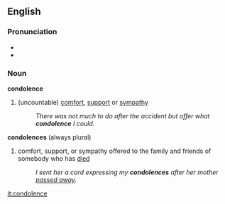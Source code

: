 ==English==
===Pronunciation===
*{{audio|en-us-condolence.ogg|Audio (US)}}
*{{audio|en-us-conodolences.ogg|Audio (plural, US)}}

===Noun===
'''condolence'''
#(uncountable) [[comfort]], [[support]] or [[sympathy]]
#:''There was not much to do after the accident but offer what '''condolence''' I could.''
'''condolences''' (always plural)
#comfort, support, or sympathy offered to the family and friends of somebody who has [[die]]d
#:''I sent her a card expressing my '''condolences''' after her mother [[passed away]].''

[[it:condolence]]